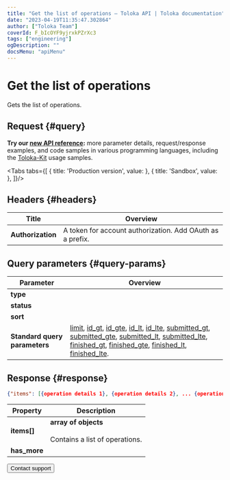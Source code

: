 ```yaml
---
title: "Get the list of operations — Toloka API | Toloka documentation"
date: "2023-04-19T11:35:47.302864"
author: ["Toloka Team"]
coverId: F_bIcOYF9yjrxkPZrXc3
tags: ["engineering"]
ogDescription: ""
docsMenu: "apiMenu"
---
```



# Get the list of operations

<Announce/>

Gets the list of operations.

## Request {#query}

<Note mode="tip" title="Tip">

**Try our [new API reference](https://toloka.ai/docs/api/api-reference/#get-/operations):** more parameter details, request/response examples, and code samples in various programming languages, including the [Toloka-Kit](/docs/toloka-kit/) usage samples.

</Note>

<Tabs tabs={[
  { title: 'Production version', value: <GetOperationsListList1/> },
  { title: 'Sandbox', value: <GetOperationsListList2/> },
]}/>

## Headers {#headers}

Title | Overview
----- | -----
**Authorization** | A token for account authorization. Add OAuth as a prefix.

## Query parameters {#query-params}

<QueryParams/>

Parameter | Overview
----- | -----
**type** | <GetOperationsListTable1/>
**status** | <GetOperationsListTable2/>
**sort** | <GetOperationsListTable3/>
**Standard query parameters** | [limit](/docs/api/standard-query-parameters#limit), [id_gt](/docs/api/standard-query-parameters#id_gt), [id_gte](/docs/api/standard-query-parameters#id_gte), [id_lt](/docs/api/standard-query-parameters#id_lt), [id_lte](/docs/api/standard-query-parameters#id_lte), [submitted_gt](/docs/api/standard-query-parameters#submitted_gt), [submitted_gte](/docs/api/standard-query-parameters#submitted_gte), [submitted_lt](/docs/api/standard-query-parameters#submitted_lt), [submitted_lte](/docs/api/standard-query-parameters#submitted_lte), [finished_gt](/docs/api/standard-query-parameters#finished_gt), [finished_gte](/docs/api/standard-query-parameters#finished_gte), [finished_lt](/docs/api/standard-query-parameters#finished_lt), [finished_lte](/docs/api/standard-query-parameters#finished_lte).

## Response {#response}

```json
{"items": [{operation details 1}, {operation details 2}, ... {operation details n}], "has_more": false}
```

Property | Description
----- | -----
**items[]** | **array of objects**<br/><br/>Contains a list of operations.
**has_more** | <HasMore/>

<Button themeColor="light" view="default" size="l" type="link" url="/docs/guide/troubleshooting/support?form-source=api-get-operations-list">Contact support</Button>